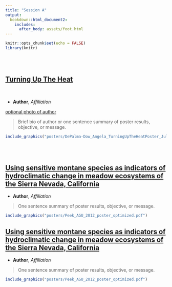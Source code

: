```yaml
---
title: "Session A"
output: 
  bookdown::html_document2:
    includes:
      after_body: assets/foot.html
---
```


```r
knitr::opts_chunk$set(echo = FALSE)
library(knitr)

```

<br>
<br>

<div class = "row">
  
## [Turning Up The Heat](posters/DePalma-Dow_Angela_TurningUpTheHeatPoster_July2020.pdf)

<br>

 - **Author**, *Affiliation*
 
 [optional photo of author](jpg here)
 
 > Brief bio of author or one sentence summary of poster results, objective, or message.

```r

include_graphics("posters/DePalma-Dow_Angela_TurningUpTheHeatPoster_July2020.pdf")

```

</div>

<br><br>

<div class = "row">

## [Using sensitive montane species as indicators of hydroclimatic change in meadow ecosystems of the Sierra Nevada, California](posters/Peek_AGU_2012_poster_optimized.pdf)

 - **Author**, *Affiliation*
 
 > One sentence summary of poster results, objective, or message.

```r

include_graphics("posters/Peek_AGU_2012_poster_optimized.pdf")

```

</div>


## [Using sensitive montane species as indicators of hydroclimatic change in meadow ecosystems of the Sierra Nevada, California](posters/Peek_AGU_2012_poster_optimized.pdf)

 - **Author**, *Affiliation*
 
 > One sentence summary of poster results, objective, or message.

```r

include_graphics("posters/Peek_AGU_2012_poster_optimized.pdf")

```

</div>
